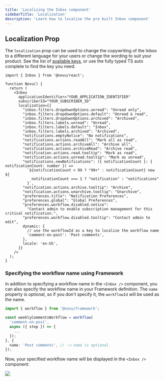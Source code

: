 ```yaml
---
title: 'Localizing the Inbox component'
sidebarTitle: 'Localization'
description: 'Learn how to localize the pre built Inbox component'
---
```


## Localization Prop

The `localization` prop can be used to change the copywriting of the Inbox to a different language for your users or change the wording to suit your product. See the list of [available keys](https://github.com/novuhq/novu/blob/next/packages/js/src/ui/config/defaultLocalization.ts#L1), or use the fully typed TS auto complete to find the key you need.

```tsx
import { Inbox } from '@novu/react';

function Novu() {
  return (
    <Inbox
      applicationIdentifier="YOUR_APPLICATION_IDENTIFIER"
      subscriberId="YOUR_SUBSCRIBER_ID"
      localization={{
        "inbox.filters.dropdownOptions.unread": "Unread only",
        "inbox.filters.dropdownOptions.default": "Unread & read",
        "inbox.filters.dropdownOptions.archived": "Archived",
        "inbox.filters.labels.unread": "Unread",
        "inbox.filters.labels.default": "Inbox",
        "inbox.filters.labels.archived": "Archived",
        "notifications.emptyNotice": "No notifications",
        "notifications.actions.readAll": "Mark all as read",
        "notifications.actions.archiveAll": "Archive all",
        "notifications.actions.archiveRead": "Archive read",
        "notification.actions.read.tooltip": "Mark as read",
        "notification.actions.unread.tooltip": "Mark as unread",
        "notifications.newNotifications": ({ notificationCount }: { notificationCount: number }) =>
          `${notificationCount > 99 ? "99+" : notificationCount} new ${
            notificationCount === 1 ? "notification" : "notifications"
          }`,
        "notification.actions.archive.tooltip": "Archive",
        "notification.actions.unarchive.tooltip": "Unarchive",
        "preferences.title": "Notification Preferences",
        "preferences.global": "Global Preferences",
        "preferences.workflow.disabled.notice":
          "Contact admin to enable subscription management for this critical notification.",
        "preferences.workflow.disabled.tooltip": "Contact admin to edit",
        dynamic: {
          // use the workflowId as a key to localize the workflow name
          'comment-on-post': 'Post comments',
        },
        locale: 'en-US',
      }}
    />
  );
}
```

### Specifying the workflow name using Framework

In addition to specifying a workflow name in the `<Inbox />` component, you can also specify the workflow name in your Framework definition. The `name` property is optional, so if you don't specify it, the `workflowId` will be used as the name.

```typescript
import { workflow } from '@novu/framework';

const weeklyCommentsWorkflow = workflow(
  'comment-on-post',
  async ({ step }) => {
    ...
  });
}, {
  name: 'Post comments', // 👈 name is optional
});
```

Now, your specified workflow name will be displayed in the `<Inbox />` component:

<Frame caption="Localized workflow name">
  <img src="/images/inbox/framework-preferences-name.png" />
</Frame>
